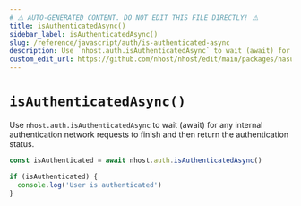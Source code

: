 ```yaml
---
# ⚠️ AUTO-GENERATED CONTENT. DO NOT EDIT THIS FILE DIRECTLY! ⚠️
title: isAuthenticatedAsync()
sidebar_label: isAuthenticatedAsync()
slug: /reference/javascript/auth/is-authenticated-async
description: Use `nhost.auth.isAuthenticatedAsync` to wait (await) for any internal authentication network requests to finish and then return the authentication status.
custom_edit_url: https://github.com/nhost/nhost/edit/main/packages/hasura-auth-js/src/hasura-auth-client.ts#L458
---
```


# `isAuthenticatedAsync()`

Use `nhost.auth.isAuthenticatedAsync` to wait (await) for any internal authentication network requests to finish and then return the authentication status.

```ts
const isAuthenticated = await nhost.auth.isAuthenticatedAsync()

if (isAuthenticated) {
  console.log('User is authenticated')
}
```

